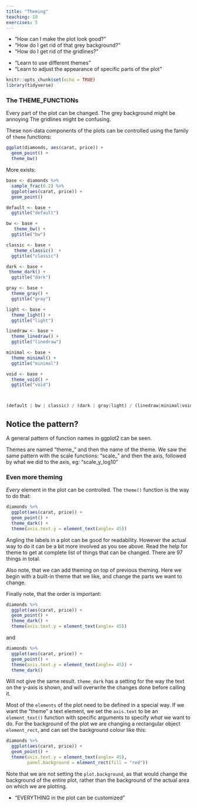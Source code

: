 ```yaml
---
title: "Theming"
teaching: 10
exercises: 5
---
```


:::: questions
- "How can I make the plot look good?"
- "How do I get rid of that grey background?"
- "How do I get rid of the gridlines?"
::::

::::objectives
- "Learn to use different themes"
- "Learn to adjust the appearance of specific parts of the plot"
::::



```r
knitr::opts_chunk$set(echo = TRUE)
library(tidyverse)
```

### The THEME_FUNCTIONs

Every part of the plot can be changed. The grey background might be annoying
The gridlines might be confusing.

These non-data components of the plots can be controlled using the family of `theme`
functions:

```r
ggplot(diamonds, aes(carat, price)) +
  geom_point() +
  theme_bw()
```
More exists:
```r
base <- diamonds %>% 
  sample_frac(0.2) %>% 
  ggplot(aes(carat, price)) +
  geom_point() 

default <- base +
  ggtitle("default")

bw <- base +
   theme_bw() +
  ggtitle("bw")

classic <- base +
   theme_classic()  +
  ggtitle("classic")

dark <- base +
 theme_dark() +
  ggtitle("dark")

gray <- base +
  theme_gray() +
  ggtitle("gray")

light <- base +
  theme_light() +
  ggtitle("light")

linedraw <- base +
  theme_linedraw() +
  ggtitle("linedraw")

minimal <- base +
  theme_minimal() +
  ggtitle("minimal")

void <- base +
  theme_void() +
  ggtitle("void")



(default | bw | classic) / (dark | gray|light) / (linedraw|minimal|void)
```

:::: callout
## Notice the pattern?

A general pattern of function names in ggplot2 can be seen.

Themes are named "theme_" and then the name of the theme. We saw the
same pattern with the scale functions: "scale_" and then the axis, followed
by what we did to the axis, eg: "scale_y_log10"

::::

### Even more theming

*Every* element in the plot can be controlled. The `theme()`  function is the
way to do that:

```r
diamonds %>% 
  ggplot(aes(carat, price)) +
  geom_point() +
  theme_dark() +
  theme(axis.text.y = element_text(angle= 45))
```

Angling the labels in a plot can be good for readability. However the actual
way to do it can be a bit more involved as you see above. Read the help for
theme to get at complete list of things that can be changed. There are 97 
things in total.

Also note, that we can add theming on top of previous theming. Here we begin
with a built-in theme that we like, and change the parts we want to change. 

Finally note, that the order is important:


```r
diamonds %>% 
  ggplot(aes(carat, price)) +
  geom_point() +
  theme_dark() +
  theme(axis.text.y = element_text(angle= 45))
```
and 
```r
diamonds %>% 
  ggplot(aes(carat, price)) +
  geom_point() +
  theme(axis.text.y = element_text(angle= 45)) +
  theme_dark() 
```

Will not give the same result. `theme_dark` has a setting for the way the text
on the y-axis is shown, and will overwrite the changes done before calling it.

Most of the `elements` of the plot need to be defined in a special way. If we 
want the "theme" a text element, we set the `axis.text` to be an `element_text()` 
function with specific arguments to specify *what* we want to do. For the background
of the plot we are changing a rectangular object `element_rect`, and can set the background
colour like this: 

```r
diamonds %>% 
  ggplot(aes(carat, price)) +
  geom_point() +
  theme(axis.text.y = element_text(angle= 45),
        panel.background = element_rect(fill = "red"))
```
Note that we are not setting the `plot.background`, as that would change the 
background of the entire plot, rather than the background of the actual 
area on which we are plotting.

::::keypoints
- "EVERYTHING in the plot can be customized"
::::

